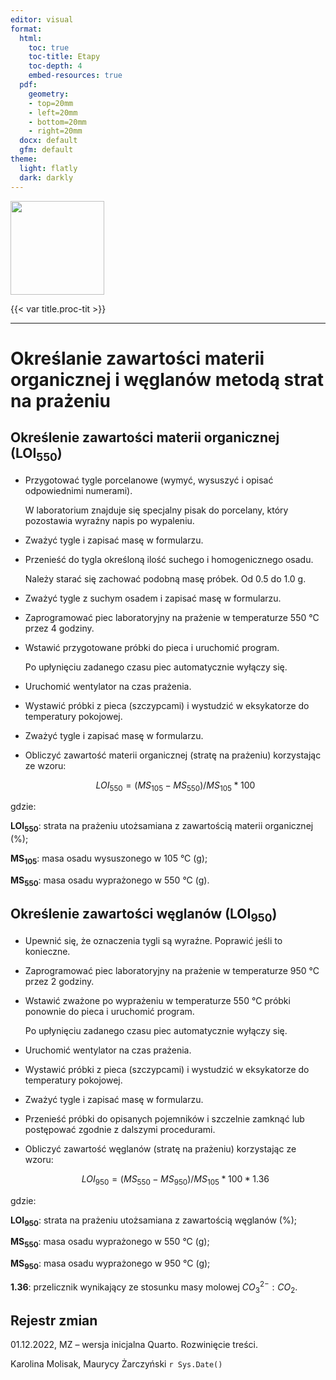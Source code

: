 ```yaml
---
editor: visual
format:
  html:
    toc: true
    toc-title: Etapy
    toc-depth: 4
    embed-resources: true
  pdf:
    geometry: 
    - top=20mm
    - left=20mm
    - bottom=20mm
    - right=20mm
  docx: default
  gfm: default
theme:
  light: flatly
  dark: darkly
---
```


[![](images/log-ug_pl.png){fig-alt="Logo: Uniwersytet Gdański" fig-align="left" width="150"}](https://geomorfologia.ug.edu.pl)

{{< var title.proc-tit >}}

------------------------------------------------------------------------

# Określanie zawartości materii organicznej i węglanów metodą strat na prażeniu

## Określenie zawartości materii organicznej (LOI~550~)

-   Przygotować tygle porcelanowe (wymyć, wysuszyć i opisać odpowiednimi numerami).

    | W laboratorium znajduje się specjalny pisak do porcelany, który pozostawia wyraźny napis po wypaleniu.

-   Zważyć tygle i zapisać masę w formularzu.

-   Przenieść do tygla określoną ilość suchego i homogenicznego osadu.

    | Należy starać się zachować podobną masę próbek. Od 0.5 do 1.0 g.

-   Zważyć tygle z suchym osadem i zapisać masę w formularzu.

-   Zaprogramować piec laboratoryjny na prażenie w temperaturze 550 °C przez 4 godziny.

-   Wstawić przygotowane próbki do pieca i uruchomić program.

    | Po upłynięciu zadanego czasu piec automatycznie wyłączy się.

-   Uruchomić wentylator na czas prażenia.

-   Wystawić próbki z pieca (szczypcami) i wystudzić w eksykatorze do temperatury pokojowej.

-   Zważyć tygle i zapisać masę w formularzu.

-   Obliczyć zawartość materii organicznej (stratę na prażeniu) korzystając ze wzoru:

    $$
    LOI_{550} = (MS_{105} - MS_{550}) / MS_{105} * 100
    $$

gdzie:

**LOI~550~**: strata na prażeniu utożsamiana z zawartością materii organicznej (%);

**MS~105~**: masa osadu wysuszonego w 105 °C (g);

**MS~550~**: masa osadu wyprażonego w 550 °C (g).

## Określenie zawartości węglanów (LOI~950~)

-   Upewnić się, że oznaczenia tygli są wyraźne. Poprawić jeśli to konieczne.

-   Zaprogramować piec laboratoryjny na prażenie w temperaturze 950 °C przez 2 godziny.

-   Wstawić zważone po wyprażeniu w temperaturze 550 °C próbki ponownie do pieca i uruchomić program.

    | Po upłynięciu zadanego czasu piec automatycznie wyłączy się.

-   Uruchomić wentylator na czas prażenia.

-   Wystawić próbki z pieca (szczypcami) i wystudzić w eksykatorze do temperatury pokojowej.

-   Zważyć tygle i zapisać masę w formularzu.

-   Przenieść próbki do opisanych pojemników i szczelnie zamknąć lub postępować zgodnie z dalszymi procedurami.

-   Obliczyć zawartość węglanów (stratę na prażeniu) korzystając ze wzoru:

    $$
    LOI_{950} = (MS_{550} - MS_{950}) / MS_{105} * 100 * 1.36
    $$

gdzie:

**LOI~950~**: strata na prażeniu utożsamiana z zawartością węglanów (%);

**MS~550~**: masa osadu wyprażonego w 550 °C (g);

**MS~950~**: masa osadu wyprażonego w 950 °C (g);

**1.36**: przelicznik wynikający ze stosunku masy molowej $CO_3^{2-}:CO_2$.

## Rejestr zmian

01.12.2022, MZ -- wersja inicjalna Quarto. Rozwinięcie treści.

Karolina Molisak, Maurycy Żarczyński `r Sys.Date()`
